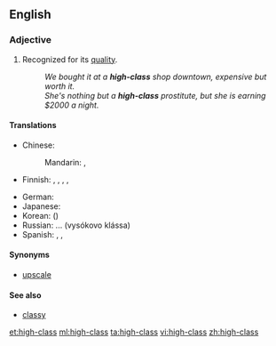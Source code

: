 ==English==

===Adjective===
{{en-adj}}

# Recognized for its [[quality]].
#: ''We bought it at a '''high-class''' shop downtown, expensive but worth it.''
#: ''She's nothing but a '''high-class''' prostitute, but she is earning $2000 a night.''

====Translations====
{{trans-top|recognized for quality}}
* Chinese:
*: Mandarin: {{t-|cmn|高級|sc=Hani}}, {{t-|cmn|高级|tr=gāojí|sc=Hani}}
* Finnish: {{t-|fi|korkealaatuinen}}, {{t-|fi|korkealuokkainen}}, {{t+|fi|laadukas}}, {{t-|fi|tasokas}}, {{t-|fi|korkeatasoinen}}
{{trans-mid}}
* German: {{t|de|gehoben}}
* Japanese: {{t+|ja|高級|tr=こうきゅうな, kōkyū-na|alt=高級な|sc=Jpan}}
* Korean: {{t+|ko|고급|tr=gogeup|sc=Kore}} ({{t+|ko|高級|sc=Kore}})
* Russian: ... {{l|ru|высокий|высокого}} {{l|ru|класс|класса}} (vysókovo klássa)
* Spanish: {{tø|es|de [[nivel alto]]}}, {{t|es|lujoso}}, {{t|es|exclusivo}}
{{trans-bottom}}

====Synonyms====
* [[upscale]]

====See also====
* [[classy]]

[[et:high-class]]
[[ml:high-class]]
[[ta:high-class]]
[[vi:high-class]]
[[zh:high-class]]